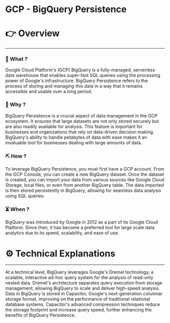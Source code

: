 # GCP - BigQuery Persistence


# 👉 Overview

---

### 👀 What ?

Google Cloud Platform's (GCP) BigQuery is a fully-managed, serverless data warehouse that enables super-fast SQL queries using the processing power of Google's infrastructure. BigQuery Persistence refers to the process of storing and managing this data in a way that it remains accessible and usable over a long period.


### 🧐 Why ?

BigQuery Persistence is a crucial aspect of data management in the GCP ecosystem. It ensures that large datasets are not only stored securely but are also readily available for analysis. This feature is important for businesses and organizations that rely on data-driven decision making. BigQuery's ability to handle petabytes of data with ease makes it an invaluable tool for businesses dealing with large amounts of data.


### ⛏️ How ?

To leverage BigQuery Persistence, you must first have a GCP account. From the GCP Console, you can create a new BigQuery dataset. Once the dataset is created, you can import your data from various sources like Google Cloud Storage, local files, or even from another BigQuery table. The data imported is then stored persistently in BigQuery, allowing for seamless data analysis using SQL queries.


### ⏳ When ?

BigQuery was introduced by Google in 2012 as a part of its Google Cloud Platform. Since then, it has become a preferred tool for large scale data analytics due to its speed, scalability, and ease of use.


# ⚙️ Technical Explanations

---

At a technical level, BigQuery leverages Google's Dremel technology, a scalable, interactive ad-hoc query system for the analysis of read-only nested data. Dremel's architecture separates query execution from storage management, allowing BigQuery to scale and deliver high-speed analysis. Data in BigQuery is stored in Capacitor, Google's next-generation columnar storage format, improving on the performance of traditional relational database systems. Capacitor's advanced compression techniques reduce the storage footprint and increase query speed, further enhancing the benefits of BigQuery Persistence.

